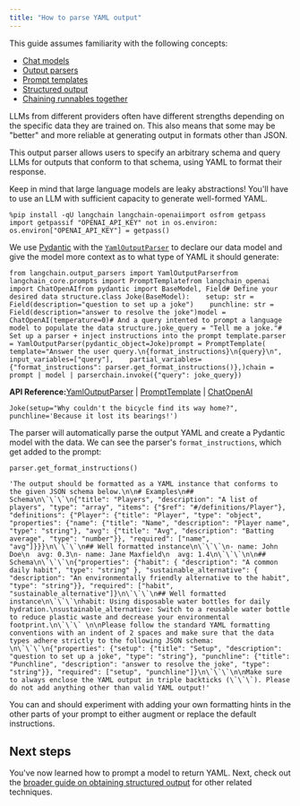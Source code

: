 ```yaml
---
title: "How to parse YAML output"
---
```


<Info>
  This guide assumes familiarity with the following concepts:

  * [Chat models](/src/oss/concepts/chat_models)
  * [Output parsers](/src/oss/concepts/output_parsers)
  * [Prompt templates](/src/oss/concepts/prompt_templates)
  * [Structured output](/src/oss/how_to/structured_output)
  * [Chaining runnables together](/src/oss/how_to/sequence)
</Info>

LLMs from different providers often have different strengths depending on the specific data they are trained on. This also means that some may be "better" and more reliable at generating output in formats other than JSON.

This output parser allows users to specify an arbitrary schema and query LLMs for outputs that conform to that schema, using YAML to format their response.

<Note>
  Keep in mind that large language models are leaky abstractions! You'll have to use an LLM with sufficient capacity to generate well-formed YAML.
</Note>

```
%pip install -qU langchain langchain-openaiimport osfrom getpass import getpassif "OPENAI_API_KEY" not in os.environ:    os.environ["OPENAI_API_KEY"] = getpass()
```

We use [Pydantic](https://docs.pydantic.dev) with the [`YamlOutputParser`](https://python.langchain.com/api_reference/langchain/output_parsers/langchain.output_parsers.yaml.YamlOutputParser.html#langchain.output_parsers.yaml.YamlOutputParser) to declare our data model and give the model more context as to what type of YAML it should generate:

```
from langchain.output_parsers import YamlOutputParserfrom langchain_core.prompts import PromptTemplatefrom langchain_openai import ChatOpenAIfrom pydantic import BaseModel, Field# Define your desired data structure.class Joke(BaseModel):    setup: str = Field(description="question to set up a joke")    punchline: str = Field(description="answer to resolve the joke")model = ChatOpenAI(temperature=0)# And a query intented to prompt a language model to populate the data structure.joke_query = "Tell me a joke."# Set up a parser + inject instructions into the prompt template.parser = YamlOutputParser(pydantic_object=Joke)prompt = PromptTemplate(    template="Answer the user query.\n{format_instructions}\n{query}\n",    input_variables=["query"],    partial_variables={"format_instructions": parser.get_format_instructions()},)chain = prompt | model | parserchain.invoke({"query": joke_query})
```

**API Reference:**[YamlOutputParser](https://python.langchain.com/api_reference/langchain/output_parsers/langchain.output_parsers.yaml.YamlOutputParser.html) | [PromptTemplate](https://python.langchain.com/api_reference/core/prompts/langchain_core.prompts.prompt.PromptTemplate.html) | [ChatOpenAI](https://python.langchain.com/api_reference/openai/chat_models/langchain_openai.chat_models.base.ChatOpenAI.html)

```
Joke(setup="Why couldn't the bicycle find its way home?", punchline='Because it lost its bearings!')
```

The parser will automatically parse the output YAML and create a Pydantic model with the data. We can see the parser's `format_instructions`, which get added to the prompt:

```
parser.get_format_instructions()
```

```
'The output should be formatted as a YAML instance that conforms to the given JSON schema below.\n\n# Examples\n## Schema\n\`\`\`\n{"title": "Players", "description": "A list of players", "type": "array", "items": {"$ref": "#/definitions/Player"}, "definitions": {"Player": {"title": "Player", "type": "object", "properties": {"name": {"title": "Name", "description": "Player name", "type": "string"}, "avg": {"title": "Avg", "description": "Batting average", "type": "number"}}, "required": ["name", "avg"]}}}\n\`\`\`\n## Well formatted instance\n\`\`\`\n- name: John Doe\n  avg: 0.3\n- name: Jane Maxfield\n  avg: 1.4\n\`\`\`\n\n## Schema\n\`\`\`\n{"properties": {"habit": { "description": "A common daily habit", "type": "string" }, "sustainable_alternative": { "description": "An environmentally friendly alternative to the habit", "type": "string"}}, "required": ["habit", "sustainable_alternative"]}\n\`\`\`\n## Well formatted instance\n\`\`\`\nhabit: Using disposable water bottles for daily hydration.\nsustainable_alternative: Switch to a reusable water bottle to reduce plastic waste and decrease your environmental footprint.\n\`\`\` \n\nPlease follow the standard YAML formatting conventions with an indent of 2 spaces and make sure that the data types adhere strictly to the following JSON schema: \n\`\`\`\n{"properties": {"setup": {"title": "Setup", "description": "question to set up a joke", "type": "string"}, "punchline": {"title": "Punchline", "description": "answer to resolve the joke", "type": "string"}}, "required": ["setup", "punchline"]}\n\`\`\`\n\nMake sure to always enclose the YAML output in triple backticks (\`\`\`). Please do not add anything other than valid YAML output!'
```

You can and should experiment with adding your own formatting hints in the other parts of your prompt to either augment or replace the default instructions.

## Next steps

You've now learned how to prompt a model to return YAML. Next, check out the [broader guide on obtaining structured output](/src/oss/how_to/structured_output) for other related techniques.
